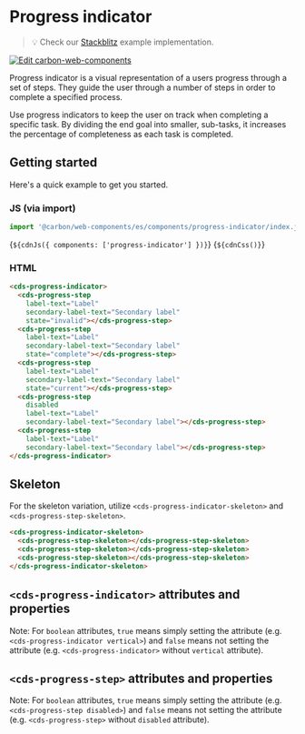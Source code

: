 
<Meta of={ProgressIndicatorStories} />

# Progress indicator

> 💡 Check our
> [Stackblitz](https://stackblitz.com/github/carbon-design-system/carbon-for-ibm-dotcom/tree/main/packages/web-components/examples/stackblitz/basic/components/progress-indicator)
> example implementation.

[![Edit carbon-web-components](https://developer.stackblitz.com/img/open_in_stackblitz.svg)](https://stackblitz.com/github/carbon-design-system/carbon-for-ibm-dotcom/tree/main/packages/carbon-web-components/examples/stackblitz/basic/components/progress-indicator)

Progress indicator is a visual representation of a users progress through a set
of steps. They guide the user through a number of steps in order to complete a
specified process.

Use progress indicators to keep the user on track when completing a specific
task. By dividing the end goal into smaller, sub-tasks, it increases the
percentage of completeness as each task is completed.

## Getting started

Here's a quick example to get you started.

### JS (via import)

```javascript
import '@carbon/web-components/es/components/progress-indicator/index.js';
```

<Markdown>{`${cdnJs({ components: ['progress-indicator'] })}`}</Markdown>
<Markdown>{`${cdnCss()}`}</Markdown>

### HTML

```html
<cds-progress-indicator>
  <cds-progress-step
    label-text="Label"
    secondary-label-text="Secondary label"
    state="invalid"></cds-progress-step>
  <cds-progress-step
    label-text="Label"
    secondary-label-text="Secondary label"
    state="complete"></cds-progress-step>
  <cds-progress-step
    label-text="Label"
    secondary-label-text="Secondary label"
    state="current"></cds-progress-step>
  <cds-progress-step
    disabled
    label-text="Label"
    secondary-label-text="Secondary label"></cds-progress-step>
  <cds-progress-step
    label-text="Label"
    secondary-label-text="Secondary label"></cds-progress-step>
</cds-progress-indicator>
```

## Skeleton

For the skeleton variation, utilize `<cds-progress-indicator-skeleton>` and
`<cds-progress-step-skeleton>`.

```html
<cds-progress-indicator-skeleton>
  <cds-progress-step-skeleton></cds-progress-step-skeleton>
  <cds-progress-step-skeleton></cds-progress-step-skeleton>
  <cds-progress-step-skeleton></cds-progress-step-skeleton>
</cds-progress-indicator-skeleton>
```

## `<cds-progress-indicator>` attributes and properties

Note: For `boolean` attributes, `true` means simply setting the attribute (e.g.
`<cds-progress-indicator vertical>`) and `false` means not setting the attribute
(e.g. `<cds-progress-indicator>` without `vertical` attribute).

<ArgsTable of="cds-progress-indicator" />

## `<cds-progress-step>` attributes and properties

Note: For `boolean` attributes, `true` means simply setting the attribute (e.g.
`<cds-progress-step disabled>`) and `false` means not setting the attribute
(e.g. `<cds-progress-step>` without `disabled` attribute).

<ArgsTable of="cds-progress-step" />
